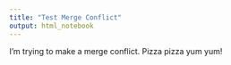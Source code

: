 ```yaml
---
title: "Test Merge Conflict"
output: html_notebook
---
```



I'm trying to make a merge conflict. Pizza pizza yum yum! 
